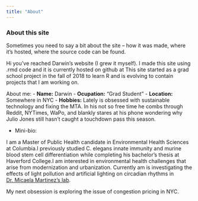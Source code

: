 ```yaml
---
title: "About"
---
```


### About this site

Sometimes you need to say a bit about the site -- how it was made, where it's hosted, where the source code can be found. 

Hi you've reached Darwin's website (I grew it myself). I made this site using .rmd code and it is currently hosted on github at   This site started as a grad school project in the fall of 2018 to learn R and is evolving to contain projects that I am working on.

About me:
- __Name:__ Darwin
- __Ocupation:__ "Grad Student"
- __Location:__ Somewhere in NYC
- __Hobbies:__ Lately is obsessed with sustainable technology and fixing the MTA. In his not so free time he combs through Reddit, NYTimes, WaPo, and blankly stares at his phone wondering why Julio Jones still hasn't caught a touchdown pass this season.

- Mini-bio:

I am a Master of Public Health candidate in Environmental Health Sciences at Columbia.I previously studied C. elegans innate immunity and murine blood stem cell differentiation while completing his bachelor’s thesis at Haverford College.I am interested in environmental health challenges that arise from modernization and urbanization. Currently am is investigating the effects of light pollution and artificial lighting on circadian rhythms in [Dr. Micaela Martinez's lab](https://memartinez.org/).

My next obsession is exploring the issue of congestion pricing in NYC.
